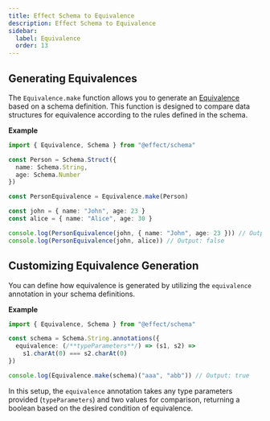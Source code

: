 ```yaml
---
title: Effect Schema to Equivalence
description: Effect Schema to Equivalence
sidebar:
  label: Equivalence
  order: 13
---
```


## Generating Equivalences

The `Equivalence.make` function allows you to generate an [Equivalence](https://effect-ts.github.io/effect/docs/schema/Equivalence.ts.html) based on a schema definition.
This function is designed to compare data structures for equivalence according to the rules defined in the schema.

**Example**

```ts twoslash
import { Equivalence, Schema } from "@effect/schema"

const Person = Schema.Struct({
  name: Schema.String,
  age: Schema.Number
})

const PersonEquivalence = Equivalence.make(Person)

const john = { name: "John", age: 23 }
const alice = { name: "Alice", age: 30 }

console.log(PersonEquivalence(john, { name: "John", age: 23 })) // Output: true
console.log(PersonEquivalence(john, alice)) // Output: false
```

## Customizing Equivalence Generation

You can define how equivalence is generated by utilizing the `equivalence` annotation in your schema definitions.

**Example**

```ts twoslash
import { Equivalence, Schema } from "@effect/schema"

const schema = Schema.String.annotations({
  equivalence: (/**typeParameters**/) => (s1, s2) =>
    s1.charAt(0) === s2.charAt(0)
})

console.log(Equivalence.make(schema)("aaa", "abb")) // Output: true
```

In this setup, the `equivalence` annotation takes any type parameters provided (`typeParameters`) and two values for comparison, returning a boolean based on the desired condition of equivalence.
